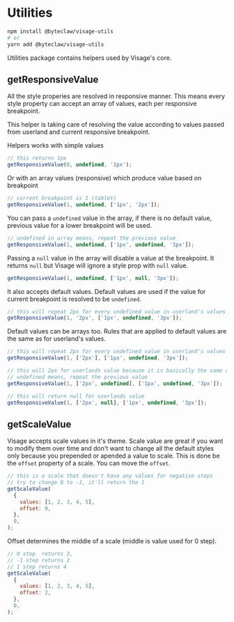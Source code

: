# Utilities

```sh transpile=false
npm install @byteclaw/visage-utils
# or
yarn add @byteclaw/visage-utils
```

Utilities package contains helpers used by Visage's core.

## getResponsiveValue

All the style properies are resolved in responsive manner. This means every style property can accept an array of values, each per responsive breakpoint.

This helper is taking care of resolving the value according to values passed from userland and current responsive breakpoint.

Helpers works with simple values

```js live=true
// this returns 1px
getResponsiveValue(0, undefined, '1px');
```

Or with an array values (responsive) which produce value based on breakpoint

```js live=true
// current breakpoint is 1 (tablet)
getResponsiveValue(1, undefined, ['1px', '2px']);
```

You can pass a `undefined` value in the array, if there is no default value, previous value for a lower breakpoint will be used.

```js live=true stringify=true
// undefined in array means, repeat the previous value
getResponsiveValue(1, undefined, ['1px', undefined, '3px']);
```

Passing a `null` value in the array will disable a value at the breakpoint. It returns `null` but Visage will ignore a style prop with `null` value.

```js live=true stringify=true
getResponsiveValue(1, undefined, ['1px', null, '3px']);
```

It also accepts default values. Default values are used if the value for current breakpoint is resolved to be `undefined`.

```js live=true stringify=true
// this will repeat 2px for every undefined value in userland's values
getResponsiveValue(1, '2px', ['1px', undefined, '3px']);
```

Default values can be arrays too. Rules that are applied to default values are the same as for userland's values.

```js live=true stringify=true
// this will repeat 2px for every undefined value in userland's values
getResponsiveValue(1, ['2px'], ['1px', undefined, '3px']);
```

```js live=true stringify=true
// this will 2px for userlands value because it is basically the same as above
// undefined means, repeat the previous value
getResponsiveValue(1, ['2px', undefined], ['1px', undefined, '3px']);
```

```js live=true stringify=true
// this will return null for userlands value
getResponsiveValue(1, ['2px', null], ['1px', undefined, '3px']);
```

## getScaleValue

Visage accepts scale values in it's theme. Scale value are great if you want to modify them over time and don't want to change all the default styles only because you prepended or apended a value to scale. This is done be the `offset` property of a scale. You can move the `offset`.

```js live=true stringify=true
// this is a scale that doesn't have any values for negative steps
// try to change 0 to -1, it'll return the 1
getScaleValue(
  {
    values: [1, 2, 3, 4, 5],
    offset: 0,
  },
  0,
);
```

Offset determines the middle of a scale (middle is value used for 0 step).

```js live=true stringify=true
// 0 step  returns 3,
// -1 step returns 2
// 1 step returns 4
getScaleValue(
  {
    values: [1, 2, 3, 4, 5],
    offset: 2,
  },
  0,
);
```
